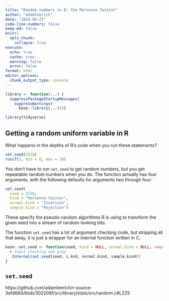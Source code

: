 ---
title: "Random numbers in R: the Mersenne Twister"
author: "adamleerich"
date: "2024-04-22"
code-line-numbers: false
keep-md: false
knitr: 
  opts_chunk: 
    collapse: true
execute:
  echo: true
  cache: true
  warning: false
  error: false
format: html
editor_options:
  chunk_output_type: console
---

```{r setup, include=FALSE}
library <- function(...) {
  suppressPackageStartupMessages(
    suppressWarnings(
      base::library(...)))}

library(tidyverse)
```



## Getting a random uniform variable in R

What happens in the depths of R's code when you run these statements?

```{r}
set.seed(2538)
runif(5, min = 0, max = 10)
```

You don't have to run `set.seed` to get random numbers, but you get repeatable
random numbers when you do.  The function actually has four arguments, with
the following defaults for arguments two through four:

```{r}
set.seed(
  seed = 2538, 
  kind = "Mersenne-Twister", 
  normal.kind = "Inversion", 
  sample.kind = "Rejection")
```

These specify the pseudo-random algorithms R is using to transform the given seed
into a stream of random-looking bits.

The function `set.seed` has a lot of argument checking code, but stripping all that away,
it is just a wrapper for an internal function written in C.

```r
base::set.seed <- function(seed, kind = NULL, normal.kind = NULL, sample.kind = NULL) {
  # Input checking and prep
  .Internal(set.seed(seed, i.knd, normal.kind, sample.kind))
}
```

## `set.seed`




https://github.com/adamleerich/r-source-3efd684/blob/302209f/src/library/stats/src/random.c#L225

